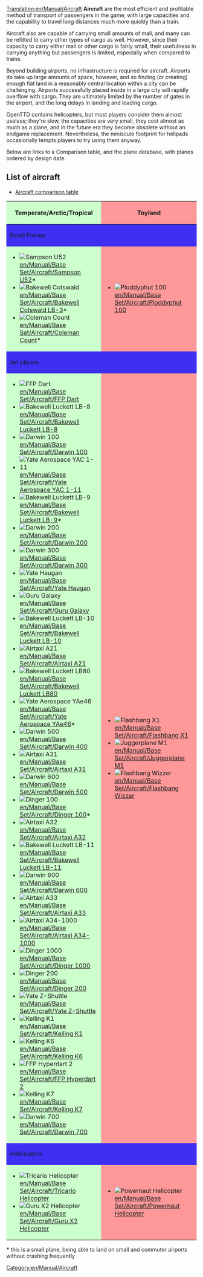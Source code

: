 [[Translation:en/Manual/Aircraft]]
{{en/Manual/Navigation}}
'''Aircraft''' are the most efficient and profitable method of transport of passengers in the game, with large capacities and the capability to travel long distances much more quickly than a train.

Aircraft also are capable of carrying small amounts of mail, and many can be refitted to carry other types of cargo as well.  However, since their capacity to carry either mail or other cargo is fairly small, their usefulness in carrying anything but passengers is limited, especially when compared to trains.

Beyond building airports, no infrastructure is required for aircraft.  Airports do take up large amounts of space, however, and so finding (or creating) enough flat land in a reasonably central location within a city can be challenging. Airports successfully placed inside in a large city will rapidly overflow with cargo. They are ultimately limited by the number of gates in the airport, and the long delays in landing and loading cargo.

OpenTTD contains helicopters, but most players consider them almost useless; they're slow, the capacities are very small, they cost almost as much as a plane, and in the future era they become obsolete without an endgame replacement. Nevertheless, the miniscule footprint for helipads occasionally tempts players to try using them anyway.

Below are links to a Comparison table, and the plane database, with planes ordered by design date.
==List of aircraft==

*[[en/Manual/Base Set/Aircraft/Air Comparison|Aircraft comparison table]]

{|
! style="background: #ccffcc" | Temperate/Arctic/Tropical
! style="background: #ff9999" | Toyland
|-
! colspan="4" style="background: #3e2ff3" align="left" | Small Planes
|-
| style="background: #ccffcc" |
*[[File:en/Manual/Base Set/Aircraft/JunkersJU52.png|Sampson U52]] [[en/Manual/Base Set/Aircraft/Sampson U52]]*
*[[File:en/Manual/Base Set/Aircraft/DouglasDC-3Dakota.png|Bakewell Cotswald]] [[en/Manual/Base Set/Aircraft/Bakewell Cotswald LB-3]]*
*[[File:en/Manual/Base Set/Aircraft/VickersViscount.png|Coleman Count]] [[en/Manual/Base Set/Aircraft/Coleman Count]]*
| style="background: #ff9999" |
*[[File:en/Manual/Base Set/Aircraft/Ploddyphut100.png|Ploddyphut 100]] [[en/Manual/Base Set/Aircraft/Ploddyphut 100]]
|-
! colspan="4" style="background: #3e2ff3" align="left" | Jet planes
|-
| style="background: #ccffcc" |
*[[File:en/Manual/Base Set/Aircraft/AërospatialeSE-310Caravelle.png|FFP Dart]] [[en/Manual/Base Set/Aircraft/FFP Dart]]
*[[File:en/Manual/Base Set/Aircraft/McDonnellDouglasDC-8.png|Bakewell Luckett LB-8]] [[en/Manual/Base Set/Aircraft/Bakewell Luckett LB-8]]
*[[File:en/Manual/Base Set/Aircraft/BritishAerospaceBAC1-11.png|Darwin 100]] [[en/Manual/Base Set/Aircraft/Darwin 100]]
*[[File:en/Manual/Base Set/Aircraft/BritishAerospaceBAC1-11.png|Yate Aerospace YAC 1-11]] [[en/Manual/Base Set/Aircraft/Yate Aerospace YAC 1-11]]
*[[File:en/Manual/Base Set/Aircraft/BritishAerospaceBAC1-11.png|Bakewell Luckett LB-9]] [[en/Manual/Base Set/Aircraft/Bakewell Luckett LB-9]]*
*[[File:en/Manual/Base Set/Aircraft/Boeing737.png|Darwin 200]] [[en/Manual/Base Set/Aircraft/Darwin 200]]
*[[File:en/Manual/Base Set/Aircraft/Boeing747.png|Darwin 300]] [[en/Manual/Base Set/Aircraft/Darwin 300]]
*[[File:en/Manual/Base Set/Aircraft/BAC-AërospatialConcorde.png|Yate Haugan]] [[en/Manual/Base Set/Aircraft/Yate Haugan]]
*[[File:en/Manual/Base Set/Aircraft/LockheedTristar.png|Guru Galaxy]] [[en/Manual/Base Set/Aircraft/Guru Galaxy]]
*[[File:en/Manual/Base Set/Aircraft/McDonnelDouglasDC-10.png|Bakewell Luckett LB-10]] [[en/Manual/Base Set/Aircraft/Bakewell Luckett LB-10]]
*[[File:en/Manual/Base Set/Aircraft/AirbusA300.png|Airtaxi A21]] [[en/Manual/Base Set/Aircraft/Airtaxi A21]]
*[[File:en/Manual/Base Set/Aircraft/McDonnellDouglasMD80.png|Bakewell Luckett LB80]] [[en/Manual/Base Set/Aircraft/Bakewell Luckett LB80]]
*[[File:en/Manual/Base Set/Aircraft/BritishAerospaceBAe46.png|Yate Aerospace YAe46]] [[en/Manual/Base Set/Aircraft/Yate Aerospace YAe46]]*
*[[File:en/Manual/Base Set/Aircraft/Boeing757.png|Darwin 500]] [[en/Manual/Base Set/Aircraft/Darwin 400]]
*[[File:en/Manual/Base Set/Aircraft/AirbusA300.png|Airtaxi A31]] [[en/Manual/Base Set/Aircraft/Airtaxi A31]]
*[[File:en/Manual/Base Set/Aircraft/Boeing767.png|Darwin 600]] [[en/Manual/Base Set/Aircraft/Darwin 500]]
*[[File:en/Manual/Base Set/Aircraft/Fokker100.png|Dinger 100]] [[en/Manual/Base Set/Aircraft/Dinger 100]]*
*[[File:en/Manual/Base Set/Aircraft/AirbusA320.png|Airtaxi A32]] [[en/Manual/Base Set/Aircraft/Airtaxi A32]]
*[[File:en/Manual/Base Set/Aircraft/McDonnellDouglasMD-11.png|Bakewell Luckett LB-11]] [[en/Manual/Base Set/Aircraft/Bakewell Luckett LB-11]]
*[[File:en/Manual/Base Set/Aircraft/AirbusA330.png|Darwin 600]] [[en/Manual/Base Set/Aircraft/Darwin 600]]
*[[File:en/Manual/Base Set/Aircraft/AirbusA330.png|Airtaxi A33]] [[en/Manual/Base Set/Aircraft/Airtaxi A33]]
*[[File:en/Manual/Base Set/Aircraft/AirTaxiA34-1000.png|Airtaxi A34-1000]] [[en/Manual/Base Set/Aircraft/Airtaxi A34-1000]]
*[[File:en/Manual/Base Set/Aircraft/Dinger1000.png|Dinger 1000]] [[en/Manual/Base Set/Aircraft/Dinger 1000]]
*[[File:en/Manual/Base Set/Aircraft/Dinger200.png|Dinger 200]] [[en/Manual/Base Set/Aircraft/Dinger 200]]
*[[File:en/Manual/Base Set/Aircraft/YateZ-Shuttle.png|Yate Z-Shuttle]] [[en/Manual/Base Set/Aircraft/Yate Z-Shuttle]]
*[[File:en/Manual/Base Set/Aircraft/KellingK1.png|Kelling K1]] [[en/Manual/Base Set/Aircraft/Kelling K1]]
*[[File:en/Manual/Base Set/Aircraft/KellingK6.png|Kelling K6]] [[en/Manual/Base Set/Aircraft/Kelling K6]]
*[[File:en/Manual/Base Set/Aircraft/FFPHyperdart2.png|FFP Hyperdart 2]] [[en/Manual/Base Set/Aircraft/FFP Hyperdart 2]]
*[[File:en/Manual/Base Set/Aircraft/KellingK7.png|Kelling K7]] [[en/Manual/Base Set/Aircraft/Kelling K7]]
*[[File:en/Manual/Base Set/Aircraft/Darwin700.png|Darwin 700]] [[en/Manual/Base Set/Aircraft/Darwin 700]]
| style="background: #ff9999" |
*[[File:en/FlashbangX1.png|Flashbang X1]] [[en/Manual/Base Set/Aircraft/Flashbang X1]]
*[[File:en/Manual/Base Set/Aircraft/JuggerplaneM1.png|Juggerplane M1]] [[en/Manual/Base Set/Aircraft/Juggerplane M1]]
*[[File:en/Manual/Base Set/Aircraft/Flashbangwizzer.png|Flashbang Wizzer]] [[en/Manual/Base Set/Aircraft/Flashbang Wizzer]]
|-
! colspan="4" style="background: #3e2ff3" align="left" | Helicopters
|-
| style="background: #ccffcc" |
*[[File:en/Manual/Base Set/Aircraft/SikorskyHelicopter.png|Tricario Helicopter]] [[en/Manual/Base Set/Aircraft/Tricario Helicopter]]
*[[File:en/Manual/Base Set/Aircraft/GuruX2Helicopter.png|Guru X2 Helicopter]] [[en/Manual/Base Set/Aircraft/Guru X2 Helicopter]]
| style="background: #ff9999" |
*[[File:en/Manual/Base Set/Aircraft/Powernauthelicopter.png|Powernaut Helicopter]] [[en/Manual/Base Set/Aircraft/Powernaut Helicopter]]
|}

'''*''' this is a small plane, being able to land on small and commuter airports without crashing frequently

[[Category:en/Manual/Aircraft]]